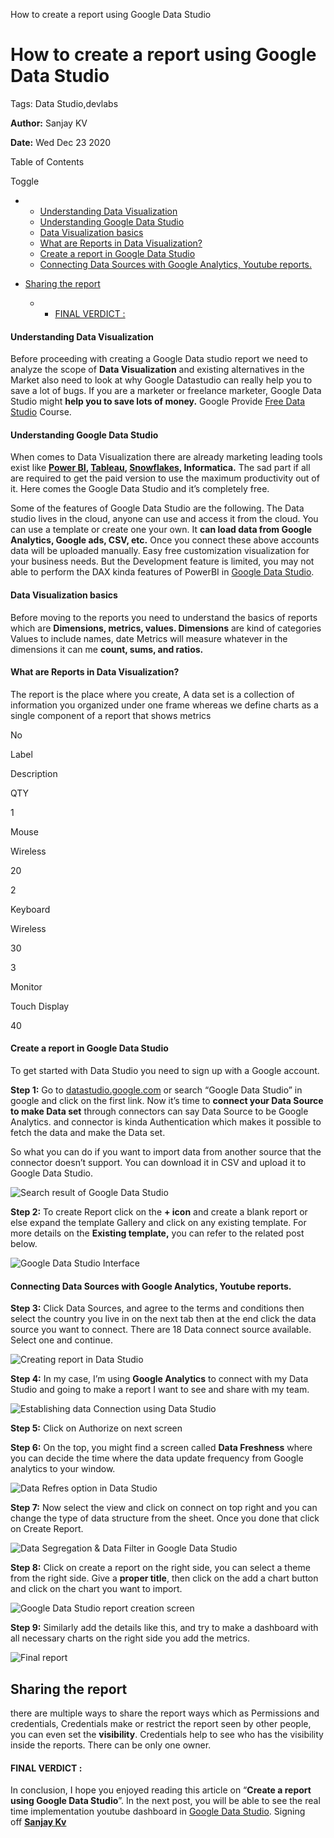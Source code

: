    How to create a report using Google Data Studio

How to create a report using Google Data Studio
===============================================

Tags: Data Studio,devlabs

**Author:** Sanjay KV

**Date:** Wed Dec 23 2020

Table of Contents

Toggle

*   *   [Understanding Data Visualization](https://recodehive.com/create-report-using-google-data-studio/#Understanding_Data_Visualization "Understanding Data Visualization")
    *   [Understanding Google Data Studio](https://recodehive.com/create-report-using-google-data-studio/#Understanding_Google_Data_Studio "Understanding Google Data Studio")
    *   [Data Visualization basics](https://recodehive.com/create-report-using-google-data-studio/#Data_Visualization_basics "Data Visualization basics")
    *   [What are Reports in Data Visualization?](https://recodehive.com/create-report-using-google-data-studio/#What_are_Reports_in_Data_Visualization "What are Reports in Data Visualization?")
    *   [Create a report in Google Data Studio](https://recodehive.com/create-report-using-google-data-studio/#Create_a_report_in_Google_Data_Studio "Create a report in Google Data Studio")
    *   [Connecting Data Sources with Google Analytics, Youtube reports.](https://recodehive.com/create-report-using-google-data-studio/#Connecting_Data_Sources_with_Google_Analytics_Youtube_reports "Connecting Data Sources with Google Analytics, Youtube reports.")

*   [Sharing the report](https://recodehive.com/create-report-using-google-data-studio/#Sharing_the_report "Sharing the report")
    *   *   [FINAL VERDICT :](https://recodehive.com/create-report-using-google-data-studio/#FINAL_VERDICT "FINAL VERDICT :")

#### Understanding Data Visualization

Before proceeding with creating a Google Data studio report we need to analyze the scope of **Data Visualization** and existing alternatives in the Market also need to look at why Google Datastudio can really help you to save a lot of bugs. If you are a marketer or freelance marketer, Google Data Studio might **help you to save lots of money.** Google Provide [Free Data Studio](https://analytics.google.com/analytics/academy/) Course.

#### Understanding Google Data Studio

When comes to Data Visualization there are already marketing leading tools exist like **[Power BI](https://powerbi.microsoft.com/en-us/), [Tableau](https://www.tableau.com/learn/training/20203), [Snowflakes,](https://www.snowflake.com/) Informatica.** The sad part if all are required to get the paid version to use the maximum productivity out of it. Here comes the Google Data Studio and it’s completely free.

Some of the features of Google Data Studio are the following. The Data studio lives in the cloud, anyone can use and access it from the cloud. You can use a template or create one your own. It **can load data from Google Analytics, Google ads, CSV, etc.** Once you connect these above accounts data will be uploaded manually. Easy free customization visualization for your business needs. But the Development feature is limited, you may not able to perform the DAX kinda features of PowerBI in [Google Data Studio](https://www.brainlabsdigital.com/marketing-library/the-guide-to-data-studio/).

#### Data Visualization basics

Before moving to the reports you need to understand the basics of reports which are **Dimensions, metrics, values. Dimensions** are kind of categories Values to include names, date Metrics will measure whatever in the dimensions it can me **count, sums, and ratios.**

#### What are Reports in Data Visualization?

The report is the place where you create, A data set is a collection of information you organized under one frame whereas we define charts as a single component of a report that shows metrics

No

Label

Description

QTY

1

Mouse

Wireless

20

2

Keyboard

Wireless

30

3

Monitor

Touch Display

40

#### Create a report in Google Data Studio

To get started with Data Studio you need to sign up with a Google account.

**Step 1:** Go to [datastudio.google.com](https://datastudio.google.com) or search “Google Data Studio” in google and click on the first link. Now it’s time to **connect your Data Source to make Data set** through connectors can say Data Source to be Google Analytics. and connector is kinda Authentication which makes it possible to fetch the data and make the Data set.

So what you can do if you want to import data from another source that the connector doesn’t support. You can download it in CSV and upload it to Google Data Studio.

![Search result of Google Data Studio](https://recodehive.com/wp-content/uploads/2020/12/image-6.png)

**Step 2:** To create Report click on the **+ icon** and create a blank report or else expand the template Gallery and click on any existing template. For more details on the **Existing template,** you can refer to the related post below.

![Google Data Studio Interface](https://recodehive.com/wp-content/uploads/2020/12/image-7-1024x347.png)

#### Connecting Data Sources with Google Analytics, Youtube reports.

**Step 3:** Click Data Sources, and agree to the terms and conditions then select the country you live in on the next tab then at the end click the data source you want to connect. There are 18 Data connect source available. Select one and continue.

![Creating report in Data Studio](https://recodehive.com/wp-content/uploads/2020/12/image-8-1024x281.png)

**Step 4:** In my case, I’m using **Google Analytics** to connect with my Data Studio and going to make a report I want to see and share with my team.

![Establishing data Connection using Data Studio](https://recodehive.com/wp-content/uploads/2020/12/image-10-1024x356.png)

**Step 5:** Click on Authorize on next screen

**Step 6:** On the top, you might find a screen called **Data Freshness** where you can decide the time where the data update frequency from Google analytics to your window.

![Data Refres option in Data Studio](https://recodehive.com/wp-content/uploads/2020/12/image-12-1024x451.png)

**Step 7:** Now select the view and click on connect on top right and you can change the type of data structure from the sheet. Once you done that click on Create Report.

![Data Segregation & Data Filter in Google Data Studio](https://recodehive.com/wp-content/uploads/2020/12/image-11-1024x283.png)

**Step 8:** Click on create a report on the right side, you can select a theme from the right side. Give a **proper title**, then click on the add a chart button and click on the chart you want to import.

![Google Data Studio report creation screen](https://recodehive.com/wp-content/uploads/2020/12/image-13-1024x376.png)

**Step 9:** Similarly add the details like this, and try to make a dashboard with all necessary charts on the right side you add the metrics.

![Final report ](https://recodehive.com/wp-content/uploads/2020/12/image-14-1024x577.png)

Sharing the report
------------------

there are multiple ways to share the report ways which as Permissions and credentials, Credentials make or restrict the report seen by other people, you can even set the **visibility**. Credentials help to see who has the visibility inside the reports. There can be only one owner.

#### FINAL VERDICT :

In conclusion, I hope you enjoyed reading this article on “**Create a report using Google Data Studio**”. In the next post, you will be able to see the real time implementation youtube dashboard in [Google Data Studio](https://www.owox.com/blog/use-cases/google-data-studio-tutorial/). Signing off **[Sanjay Kv](https://recodehive.com/about-us/)**
